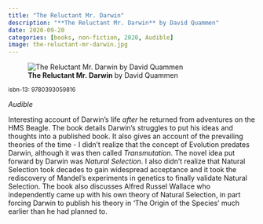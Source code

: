 ```yaml
---
title: "The Reluctant Mr. Darwin"
description: "**The Reluctant Mr. Darwin** by David Quammen"
date: 2020-09-20
categories: [books, non-fiction, 2020, Audible]
image: the-reluctant-mr-darwin.jpg
---
```

![**The Reluctant Mr. Darwin** by David Quammen](the-reluctant-mr-darwin.jpg){fig-align="left"}

<sup>isbn-13: 9780393059816</sup>

*Audible*

Interesting account of Darwin's life *after* he returned from adventures on the HMS Beagle. The book details Darwin's struggles to put his ideas and thoughts
into a published book. It also gives an account of the prevailing theories of the
time - I didn't realize that the concept of Evolution predates Darwin, although
it was then called *Transmutation*. The novel idea put forward by Darwin was
*Natural Selection*.
I also didn't realize that Natural Selection took decades to gain widespread
acceptance and it took the rediscovery of Mandel's experiments in genetics to
finally validate Natural Selection.
The book also discusses Alfred Russel Wallace who independently came up with his
own theory of Natural Selection, in part forcing Darwin to publish his theory in
'The Origin of the Species' much earlier than he had planned to.